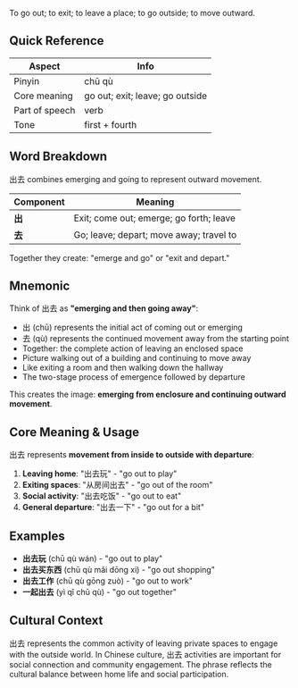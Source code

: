 To go out; to exit; to leave a place; to go outside; to move outward.

## Quick Reference

| Aspect         | Info                           |
| -------------- | ------------------------------ |
| Pinyin         | chū qù                         |
| Core meaning   | go out; exit; leave; go outside |
| Part of speech | verb                           |
| Tone           | first + fourth                 |

## Word Breakdown

出去 combines emerging and going to represent outward movement.

| Component | Meaning                                  |
| --------- | ---------------------------------------- |
| **出**    | Exit; come out; emerge; go forth; leave  |
| **去**    | Go; leave; depart; move away; travel to  |

Together they create: "emerge and go" or "exit and depart."

## Mnemonic

Think of 出去 as **"emerging and then going away"**:

- 出 (chū) represents the initial act of coming out or emerging
- 去 (qù) represents the continued movement away from the starting point
- Together: the complete action of leaving an enclosed space
- Picture walking out of a building and continuing to move away
- Like exiting a room and then walking down the hallway
- The two-stage process of emergence followed by departure

This creates the image: **emerging from enclosure and continuing outward movement**.

## Core Meaning & Usage

出去 represents **movement from inside to outside with departure**:

1. **Leaving home**: "出去玩" - "go out to play"
2. **Exiting spaces**: "从房间出去" - "go out of the room"
3. **Social activity**: "出去吃饭" - "go out to eat"
4. **General departure**: "出去一下" - "go out for a bit"

## Examples

- **出去玩** (chū qù wán) - "go out to play"
- **出去买东西** (chū qù mǎi dōng xi) - "go out shopping"
- **出去工作** (chū qù gōng zuò) - "go out to work"
- **一起出去** (yì qǐ chū qù) - "go out together"

## Cultural Context

出去 represents the common activity of leaving private spaces to engage with the outside world. In Chinese culture, 出去 activities are important for social connection and community engagement. The phrase reflects the cultural balance between home life and social participation.
